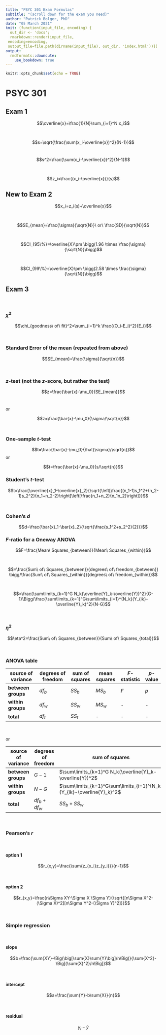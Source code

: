 ```yaml
---
title: "PSYC 301 Exam Formulas"
subtitle: "(scroll down for the exam you need)"
author: "Patrick Bolger, PhD"
date: "05 March 2021"
knit: (function(input_file, encoding) {
  out_dir <- 'docs';
  rmarkdown::render(input_file,
 encoding=encoding,
 output_file=file.path(dirname(input_file), out_dir, 'index.html'))})
output: 
  rmdformats::downcute:
    use_bookdown: true
---
```


```r
knitr::opts_chunk$set(echo = TRUE)
```


# PSYC 301

## Exam 1

$$\overline{x}=\frac{1}{N}\sum_{i=1}^N x_i$$

<br/>

$$s=\sqrt{\frac{\sum(x_i-\overline{x})^2}{N-1}}$$
<br/>

$$s^2=\frac{\sum(x_i-\overline{x})^2}{N-1}$$

<br/>

$$z_i=\frac{(x_i-\overline{x})}{s}$$

## New to Exam 2

$$x_i=z_i(s)+\overline{x}$$

<br/>

$$SE_{mean}=\frac{\sigma}{\sqrt{N}}\ or\ \frac{SD}{\sqrt{N}}$$

<br/>

$$CI_{95\%}=\overline{X}\pm \bigg(1.96 \times \frac{\sigma}{\sqrt{N}}\bigg)$$

<br/>

$$CI_{99\%}=\overline{X}\pm \bigg(2.58 \times \frac{\sigma}{\sqrt{N}}\bigg)$$

## Exam 3

<br/>

### $\chi^2$

$$\chi_{goodness\ of\ fit}^2=\sum_{i=1}^k \frac{(O_i-E_i)^2}{E_i}$$

<br/>

### Standard Error of the mean (repeated from above)

$$SE_{mean}=\frac{\sigma}{\sqrt{n}}$$

<br/>

### *z*-test (not the *z*-score, but rather the test)

$$z=\frac{\bar{x}-\mu_0}{SE_{mean}}$$
<br/>

or

$$z=\frac{\bar{x}-\mu_0}{\sigma/\sqrt{n}}$$
<br/>

### One-sample *t*-test

$$t=\frac{\bar{x}-\mu_0}{\hat{\sigma}/\sqrt{n}}$$
or

$$t=\frac{\bar{x}-\mu_0}{s/\sqrt{n}}$$

### Student's *t*-test

$$t=\frac{\overline{x}_1-\overline{x}_2}{\sqrt{\left[\frac{(n_1-1)s_1^2+(n_2-1)s_2^2}{n_1+n_2-2}\right]\left[\frac{n_1+n_2}{n_1n_2}\right]}}$$
<br/>

### Cohen's *d*

$$d=\frac{\bar{x}_1-\bar{x}_2}{\sqrt{\frac{s_1^2+s_2^2}{2}}}$$

### *F*-ratio for a Oneway ANOVA

$$F=\frac{Mean\ Squares_{between}}{Mean\ Squares_{within}}$$

<br/>


$$=\frac{Sum\ of\ Squares_{between}}{degrees\ of\ freedom_{between}}
\bigg/\frac{Sum\ of\ Squares_{within}}{degrees\ of\ freedom_{within}}$$

<br/>

$$=\frac{\sum\limits_{k=1}^G N_k(\overline{Y}_k-\overline{Y})^2}{G-1}\Bigg/\frac{\sum\limits_{k=1}^G\sum\limits_{i=1}^{N_k}(Y_{ik}-\overline{Y}_k)^2}{N-G}$$

<br/>

### $\eta^2$

$$\eta^2=\frac{Sum\ of\ Squares_{between}}{Sum\ of\ Squares_{total}}$$

<br/>

### ANOVA table

| **source of variance** | **degrees of freedom** | **sum of squares** | **mean squares**   | ***F***-**statistic** | ***p***-**value** |
|--------------------|--------------------|----------------|----------------|---------------|-----------|
| **between groups**     | $df_b$     | $SS_b$ | $MS_b$ | $F$             | $p$         |
| **within groups**      | $df_w$      | $SS_w$  | $MS_w$  | -             | -         |
| **total**              | $df_t$       | $SS_t$   | -              | -             | -         |

<br/>

or

| **source of variance** | **degrees of freedom** | **sum of squares** | **mean squares**   | ***F***-**statistic** | ***p***-**value** |
|--------------------|--------------------|----------------|----------------|---------------|-----------|
| **between groups**     | $G-1$     | $\sum\limits_{k=1}^G N_k(\overline{Y}_k-\overline{Y})^2$ | $MS_b=\frac{SS_b}{df_b}$ | $F=\frac{MS_b}{MS_w}$             | *complicated formula*         |
| **within groups**      | $N-G$      | $\sum\limits_{k=1}^G\sum\limits_{i=1}^{N_k}(Y_{ik}-\overline{Y}_k)^2$  | $MS_w=\frac{SS_w}{df_w}$  | -             | -         |
| **total**              | $df_b+df_w$       | $SS_b+SS_w$   | -              | -             | -         |

<br/>

### Pearson's *r*

<br/>

#### option 1

$$r_{x,y}=\frac{\sum{z_{x_i}z_{y_i}}}{n-1}$$

<br/>

#### option 2

$$r_{x,y}=\frac{n\Sigma XY-\Sigma X \Sigma Y}{\sqrt{[n\Sigma X^2-(\Sigma X)^2][n\Sigma Y^2-(\Sigma Y)^2]}}$$

<br/>

### Simple regression

<br/>

#### slope

$$b=\frac{\sum{XY}-\Big(\big[\sum{X}\sum{Y}\big]/n\Big)}{\sum{X^2}-\Big[(\sum{X)^2}/n\Big]}$$

<br/>

#### intercept

$$a=\frac{\sum{Y}-b\sum{X}}{n}$$

<br/>

#### residual

$$y_i-\hat{y}$$